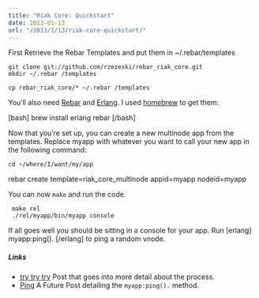 ```yaml
---
title: "Riak Core: Quickstart"
date: 2013-01-13
url: "/2013/1/13/riak-core-quickstart/"
---
```


First Retrieve the Rebar Templates and put them in ~/.rebar/templates

```shell
git clone git://github.com/rzezeski/rebar_riak_core.git
mkdir ~/.rebar /templates

cp rebar_riak_core/* ~/.rebar /templates
```

You’ll also need [Rebar](https://github.com/basho/rebar) and [Erlang](). I used
[homebrew](http://mxcl.github.com/homebrew/) to get them:

[bash] brew install erlang rebar [/bash]

Now that you’re set up, you can create a new multinode app from the templates.
Replace myapp with whatever you want to call your new app in the following
command:

```
cd ~/where/I/want/my/app
```

rebar create template=riak_core_multinode appid=myapp nodeid=myapp

You can now `make` and run the code.

```
 make rel
 ./rel/myapp/bin/myapp console
```

If all goes well you should be sitting in a console for your app. Run [erlang]
myapp:ping(). [/erlang] to ping a random vnode.

##### Links

- [try try
  try](https://github.com/rzezeski/try-try-try/tree/master/2011/riak-core-first-multinode)
  Post that goes into more detail about the process.
- [Ping]() A Future Post detailing the `myapp:ping().` method.
